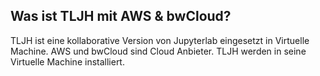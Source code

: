 ## Was ist TLJH mit AWS & bwCloud?

TLJH ist eine kollaborative Version von Jupyterlab eingesetzt in Virtuelle Machine. AWS und bwCloud sind Cloud Anbieter. TLJH werden in seine Virtuelle Machine installiert.
